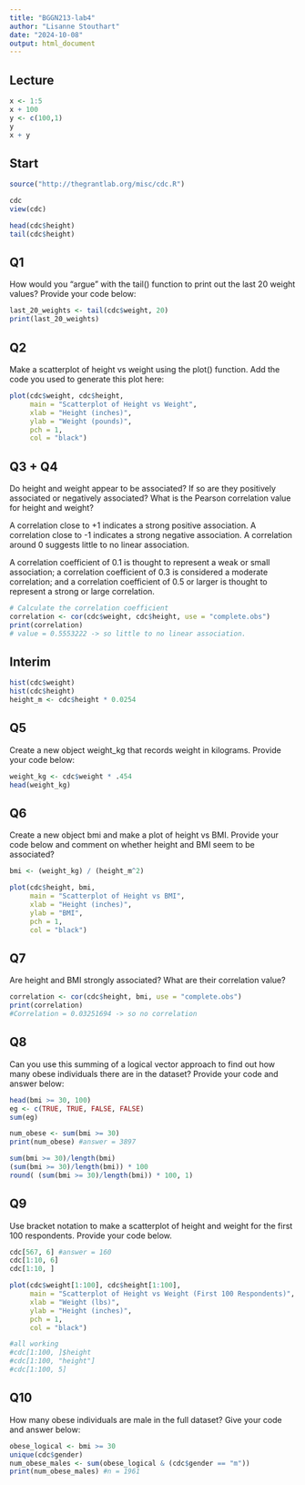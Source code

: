 ```yaml
---
title: "BGGN213-lab4"
author: "Lisanne Stouthart"
date: "2024-10-08"
output: html_document
---
```


## Lecture
```r
x <- 1:5
x + 100
y <- c(100,1)
y
x + y
```

## Start
```r
source("http://thegrantlab.org/misc/cdc.R")

cdc
view(cdc)

head(cdc$height)
tail(cdc$height)
```

## Q1
How would you “argue” with the tail() function to print out the last 20 weight
values? Provide your code below:
```r
last_20_weights <- tail(cdc$weight, 20)
print(last_20_weights)
```

## Q2
Make a scatterplot of height vs weight using the plot() function. Add the code you
used to generate this plot here:
```r
plot(cdc$weight, cdc$height,
     main = "Scatterplot of Height vs Weight",
     xlab = "Height (inches)",
     ylab = "Weight (pounds)",
     pch = 1,
     col = "black")
```

## Q3 + Q4
Do height and weight appear to be associated? If so are they positively associated
or negatively associated? What is the Pearson correlation value for height and weight?

A correlation close to +1 indicates a strong positive association.
A correlation close to -1 indicates a strong negative association.
A correlation around 0 suggests little to no linear association.

A correlation coefficient of 0.1 is thought to represent a weak or small association; 
a correlation coefficient of 0.3 is considered a moderate correlation; 
and a correlation coefficient of 0.5 or larger is thought to represent a strong or large correlation.
```r
# Calculate the correlation coefficient
correlation <- cor(cdc$weight, cdc$height, use = "complete.obs")
print(correlation)
# value = 0.5553222 -> so little to no linear association.
```

## Interim
```r
hist(cdc$weight)
hist(cdc$height)
height_m <- cdc$height * 0.0254
```

## Q5
Create a new object weight_kg that records weight in kilograms. Provide your code
below:
```r
weight_kg <- cdc$weight * .454
head(weight_kg)
```

## Q6
Create a new object bmi and make a plot of height vs BMI. Provide your code below
and comment on whether height and BMI seem to be associated?
```r
bmi <- (weight_kg) / (height_m^2)

plot(cdc$height, bmi,
     main = "Scatterplot of Height vs BMI",
     xlab = "Height (inches)",
     ylab = "BMI",
     pch = 1,  
     col = "black") 
```

## Q7
Are height and BMI strongly associated? What are their correlation value?
```r
correlation <- cor(cdc$height, bmi, use = "complete.obs")
print(correlation)
#Correlation = 0.03251694 -> so no correlation
```

## Q8
Can you use this summing of a logical vector approach to find out how many obese
individuals there are in the dataset? Provide your code and answer below:
```r
head(bmi >= 30, 100)
eg <- c(TRUE, TRUE, FALSE, FALSE)
sum(eg)

num_obese <- sum(bmi >= 30)
print(num_obese) #answer = 3897

sum(bmi >= 30)/length(bmi)
(sum(bmi >= 30)/length(bmi)) * 100
round( (sum(bmi >= 30)/length(bmi)) * 100, 1)
```

## Q9
Use bracket notation to make a scatterplot of height and weight for the first 100
respondents. Provide your code below.
```r
cdc[567, 6] #answer = 160
cdc[1:10, 6]
cdc[1:10, ]

plot(cdc$weight[1:100], cdc$height[1:100],
     main = "Scatterplot of Height vs Weight (First 100 Respondents)",
     xlab = "Weight (lbs)",
     ylab = "Height (inches)",
     pch = 1,  
     col = "black") 

#all working
#cdc[1:100, ]$height
#cdc[1:100, "height"]
#cdc[1:100, 5]

```

## Q10
How many obese individuals are male in the full dataset? Give your code and
answer below:
```r
obese_logical <- bmi >= 30
unique(cdc$gender)
num_obese_males <- sum(obese_logical & (cdc$gender == "m"))
print(num_obese_males) #n = 1961

```





